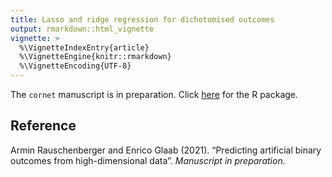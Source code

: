 ---
title: Lasso and ridge regression for dichotomised outcomes
output: rmarkdown::html_vignette
vignette: >
  %\VignetteIndexEntry{article}
  %\VignetteEngine{knitr::rmarkdown}
  %\VignetteEncoding{UTF-8}
---

The `cornet` manuscript is in preparation. Click [here](https://CRAN.R-project.org/package=cornet) for the R package.

## Reference

Armin Rauschenberger and Enrico Glaab (2021).
"Predicting artificial binary outcomes from high-dimensional data".
*Manuscript in preparation.*
